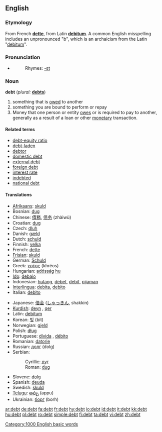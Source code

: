 ==English==

===Etymology===
From French '''[[dette]]''', from Latin '''[[debitum]]'''. A common English misspelling includes an unpronounced "b", which is an archaicism from the Latin "[[debitum]]".

===Pronunciation===
{{IPA|/dɛt/}}
*{{audio|en-us-debt.ogg|Audio (US)}}
*:Rhymes: [[Rhymes:English:-ɛt|-ɛt]]

===Noun===
'''debt''' (''plural:'' '''[[debts]]''')

# something that is [[owe]]d to another
# something you are bound to perform or repay
# Money that one person or entity [[owe]]s or is required to pay to another, generally as a result of a loan or other [[monetary]] transaction.

====Related terms====
* [[debt-equity ratio]]
* [[debt-laden]]
* [[debtor]]
* [[domestic debt]]
* [[external debt]]
* [[foreign debt]]
* [[interest rate]]
* [[indebted]]
* [[national debt]]

====Translations====
{{top}}
*[[Afrikaans]]: [[skuld]]
*Bosnian: [[dug#Bosnian|dug]] {{m}}
*Chinese: [[債務]], [[债务]] (zhàiwù)
*Croatian: [[dug#Croatian|dug]] {{m}}
*Czech: [[dluh]] {{m}}
*Danish: [[gæld]]
*Dutch: [[schuld]]
*Finnish: [[velka]]
*French: [[dette]]
*[[Frisian]]: [[skuld]]
*German: [[Schuld]] {{f}}
*Greek: [[χρέος]] (khréos) {{n}}
*Hungarian: [[adósság]] [[:hu:adósság|hu]]
*[[Ido]]: [[debajo]]
*Indonesian: [[hutang]], [[debet]], [[debit]], [[pijaman]]
*[[Interlingua]]: [[debita]], [[debito]]
*Italian: [[debito]] {{m}}
{{mid}}
*Japanese: [[借金]] ([[しゃっきん]], shakkin)
*[[Kurdish]]: [[deyn]] {{m}}, [[qer]] {{m}}
*Latin: [[debitum]] {{n}}
*Korean: [[빚]] (bit)
*Norwegian: [[gjeld]]
*Polish: [[dług]] {{m}}
*Portuguese: [[dívida]] {{f}}, [[débito]] {{m}}
*Romanian: [[datorie]] {{f}}
*Russian: [[долг]] (dolg) {{m}}
*Serbian:
*:Cyrillic: [[дуг#Serbian|дуг]] {{m}}
*:Roman: [[dug#Serbian|dug]] {{m}}
*Slovene: [[dolg]] {{m}}
*Spanish: [[deuda]] {{f}}
*Swedish: [[skuld]]
*[[Telugu]]: [[అప్పు]] (appu)
*Ukrainian: [[борг]] (borh) {{m}}
{{bottom}}

[[Category:1000 English basic words]]

[[ar:debt]]
[[de:debt]]
[[fa:debt]]
[[fr:debt]]
[[hy:debt]]
[[io:debt]]
[[id:debt]]
[[it:debt]]
[[kk:debt]]
[[hu:debt]]
[[pl:debt]]
[[ro:debt]]
[[simple:debt]]
[[fi:debt]]
[[ta:debt]]
[[vi:debt]]
[[zh:debt]]
